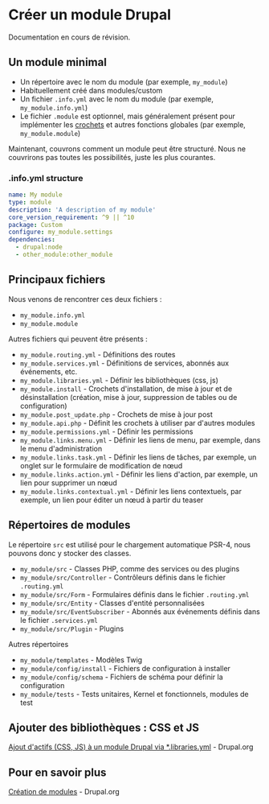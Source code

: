 
# Créer un module Drupal

<Callout type="warning">Documentation en cours de révision.</Callout>

## Un module minimal

- Un répertoire avec le nom du module (par exemple, `my_module`)
- Habituellement créé dans modules/custom
- Un fichier `.info.yml` avec le nom du module (par exemple, `my_module.info.yml`)
- Le fichier `.module` est optionnel, mais généralement présent pour implémenter les [crochets](/develop/drupal-development-concepts#hooks) et autres fonctions globales (par exemple, `my_module.module`)

Maintenant, couvrons comment un module peut être structuré.
Nous ne couvrirons pas toutes les possibilités, juste les plus courantes.

### .info.yml structure

```yaml
name: My module
type: module
description: 'A description of my module'
core_version_requirement: ^9 || ^10
package: Custom
configure: my_module.settings
dependencies:
  - drupal:node
  - other_module:other_module
```

## Principaux fichiers

Nous venons de rencontrer ces deux fichiers :

- `my_module.info.yml`
- `my_module.module`

Autres fichiers qui peuvent être présents :

- `my_module.routing.yml` - Définitions des routes
- `my_module.services.yml` - Définitions de services, abonnés aux événements, etc.
- `my_module.libraries.yml` - Définir les bibliothèques (css, js)
- `my_module.install` - Crochets d'installation, de mise à jour et de désinstallation (création, mise à jour, suppression de tables ou de configuration)
- `my_module.post_update.php` - Crochets de mise à jour post
- `my_module.api.php` - Définit les crochets à utiliser par d'autres modules
- `my_module.permissions.yml` - Définir les permissions
- `my_module.links.menu.yml` - Définir les liens de menu, par exemple, dans le menu d'administration
- `my_module.links.task.yml` - Définir les liens de tâches, par exemple, un onglet sur le formulaire de modification de nœud
- `my_module.links.action.yml` - Définir les liens d'action, par exemple, un lien pour supprimer un nœud
- `my_module.links.contextual.yml` - Définir les liens contextuels, par exemple, un lien pour éditer un nœud à partir du teaser

## Répertoires de modules

Le répertoire `src` est utilisé pour le chargement automatique PSR-4, nous pouvons donc y stocker des classes.

- `my_module/src` - Classes PHP, comme des services ou des plugins
- `my_module/src/Controller` - Contrôleurs définis dans le fichier `.routing.yml`
- `my_module/src/Form` - Formulaires définis dans le fichier `.routing.yml`
- `my_module/src/Entity` - Classes d'entité personnalisées
- `my_module/src/EventSubscriber` - Abonnés aux événements définis dans le fichier `.services.yml`
- `my_module/src/Plugin` - Plugins

Autres répertoires

- `my_module/templates` - Modèles Twig
- `my_module/config/install` - Fichiers de configuration à installer
- `my_module/config/schema` - Fichiers de schéma pour définir la configuration
- `my_module/tests` - Tests unitaires, Kernel et fonctionnels, modules de test

## Ajouter des bibliothèques : CSS et JS

[Ajout d'actifs (CSS, JS) à un module Drupal via *.libraries.yml](https://www.drupal.org/node/2274843) - Drupal.org

## Pour en savoir plus

[Création de modules](https://www.drupal.org/docs/develop/creating-modules) - Drupal.org
